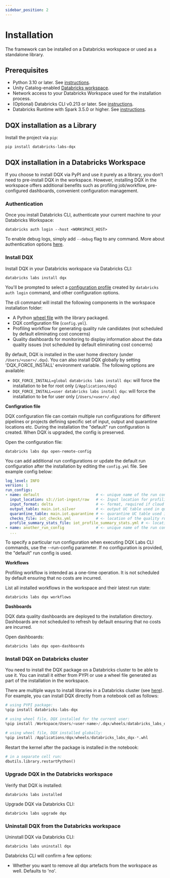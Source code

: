 ```yaml
---
sidebar_position: 2
---
```

# Installation

The framework can be installed on a Databricks workspace or used as a standalone library.

## Prerequisites

- Python 3.10 or later. See [instructions](https://www.python.org/downloads/).
- Unity Catalog-enabled [Databricks workspace](https://docs.databricks.com/en/getting-started/index.html).
- Network access to your Databricks Workspace used for the installation process.
- (Optional) Databricks CLI v0.213 or later. See [instructions](https://docs.databricks.com/dev-tools/cli/databricks-cli.html).
- Databricks Runtime with Spark 3.5.0 or higher. See [instructions](https://docs.databricks.com/clusters/create.html).

## DQX installation as a Library

Install the project via `pip`:

```commandline
pip install databricks-labs-dqx
```

## DQX installation in a Databricks Workspace

If you choose to install DQX via PyPI and use it purely as a library, you don’t need to pre-install DQX in the workspace.
However, installing DQX in the workspace offers additional benefits such as profiling job/workflow, pre-configured dashboards, convenient configuration management.

### Authentication

Once you install Databricks CLI, authenticate your current machine to your Databricks Workspace:

```commandline
databricks auth login --host <WORKSPACE_HOST>
```

To enable debug logs, simply add `--debug` flag to any command.
More about authentication options [here](https://docs.databricks.com/en/dev-tools/cli/authentication.html).

### Install DQX

Install DQX in your Databricks workspace via Databricks CLI:

```commandline
databricks labs install dqx
```

You'll be prompted to select a [configuration profile](https://docs.databricks.com/en/dev-tools/auth.html#databricks-client-unified-authentication) created by `databricks auth login` command,
and other configuration options.

The cli command will install the following components in the workspace installation folder:
- A Python [wheel file](https://peps.python.org/pep-0427/) with the library packaged.
- DQX configuration file (`config.yml`).
- Profiling workflow for generating quality rule candidates (not scheduled by default eliminating cost concerns)
- Quality dashboards for monitoring to display information about the data quality issues (not scheduled by default eliminating cost concerns)

By default, DQX is installed in the user home directory (under `/Users/<user>/.dqx`). You can also install DQX globally
by setting 'DQX_FORCE_INSTALL' environment variable. The following options are available:

* `DQX_FORCE_INSTALL=global databricks labs install dqx`: will force the installation to be for root only (`/Applications/dqx`)
* `DQX_FORCE_INSTALL=user databricks labs install dqx`: will force the installation to be for user only (`/Users/<user>/.dqx`)

**Configration file**

DQX configuration file can contain multiple run configurations for different pipelines or projects defining specific set of input, output and quarantine locations etc.
During the installation the "default" run configuration is created. When DQX is upgraded, the config is preserved.

Open the configuration file:
```commandline
databricks labs dqx open-remote-config
```

You can add additional run configurations or update the default run configuration after the installation by editing the `config.yml` file.
See example config below:
```yaml
log_level: INFO
version: 1
run_configs:
- name: default                         # <- unique name of the run config (default used during installation)
  input_location: s3://iot-ingest/raw   # <- Input location for profiling (UC table or cloud path)
  input_format: delta                   # <- format, required if cloud path provided
  output_table: main.iot.silver         # <- output UC table used in quality dashboard
  quarantine_table: main.iot.quarantine # <- quarantine UC table used in quality dashboard
  checks_file: iot_checks.yml           # <- location of the quality rules (checks)
  profile_summary_stats_file: iot_profile_summary_stats.yml # <- location of profiling summary stats
- name: another_run_config              # <- unique name of the run config
  ...
```

To specify a particular run configuration when executing DQX Labs CLI commands, use the --run-config parameter. If no configuration is provided, the "default" run config is used.

**Workflows**

Profiling workflow is intended as a one-time operation. It is not scheduled by default ensuring that no costs are incurred.

List all installed workflows in the workspace and their latest run state:
```commandline
databricks labs dqx workflows
```

**Dashboards**

DQX data quality dashboards are deployed to the installation directory.
Dashboards are not scheduled to refresh by default ensuring that no costs are incurred.

Open dashboards:
```commandline
databricks labs dqx open-dashboards
```

### Install DQX on Databricks cluster

You need to install the DQX package on a Databricks cluster to be able to use it.
You can install it either from PYPI or use a wheel file generated as part of the installation in the workspace.

There are multiple ways to install libraries in a Databricks cluster (see [here](https://docs.databricks.com/en/libraries/index.html)).
For example, you can install DQX directly from a notebook cell as follows:
```python
# using PYPI package:
%pip install databricks-labs-dqx

# using wheel file, DQX installed for the current user:
%pip install /Workspace/Users/<user-name>/.dqx/wheels/databricks_labs_dqx-*.whl

# using wheel file, DQX installed globally:
%pip install /Applications/dqx/wheels/databricks_labs_dqx-*.whl
```

Restart the kernel after the package is installed in the notebook:
```python
# in a separate cell run:
dbutils.library.restartPython()
```

### Upgrade DQX in the Databricks workspace

Verify that DQX is installed:

```commandline
databricks labs installed
```

Upgrade DQX via Databricks CLI:

```commandline
databricks labs upgrade dqx
```

### Uninstall DQX from the Databricks workspace

Uninstall DQX via Databricks CLI:

```commandline
databricks labs uninstall dqx
```

Databricks CLI will confirm a few options:
- Whether you want to remove all dqx artefacts from the workspace as well. Defaults to 'no'.
